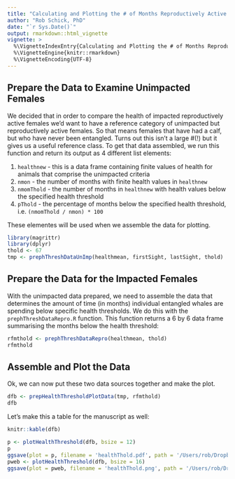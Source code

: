 ```yaml
---
title: "Calculating and Plotting the # of Months Reproductively Active Females Spend Below Certain Health Thresholds"
author: "Rob Schick, PhD"
date: "`r Sys.Date()`"
output: rmarkdown::html_vignette
vignette: >
  %\VignetteIndexEntry{Calculating and Plotting the # of Months Reproductively Active Females Spend Below Certain Health Thresholds}
  %\VignetteEngine{knitr::rmarkdown}
  %\VignetteEncoding{UTF-8}
---
```


## Prepare the Data to Examine Unimpacted Females
We decided that in order to compare the health of impacted reproductively active females we'd want to have a reference category of unimpacted but reproductively active females. So that means females that have had a calf, but who have never been entangled. Turns out this isn't a large #(!) but it gives us a useful reference class. To get that data assembled, we run this function and return its output as 4 different list elements:

1. `healthnew` - this is a data frame containing finite values of health for animals that comprise the unimpacted criteria
2. `nmon` - the number of months with finite health values in `healthnew`
3. `nmomThold` - the number of months in `healthnew` with health values below the specified health threshold
4. `pThold` - the percentage of months below the specified health threshold, i.e. `(nmomThold / nmon) * 100`

These elementes will be used when we assemble the data for plotting.

```r
library(magrittr)
library(dplyr)
thold <- 67
tmp <- prephThreshDataUnImp(healthmean, firstSight, lastSight, thold)
```

## Prepare the Data for the Impacted Females
With the unimpacted data prepared, we need to assemble the data that determines the amount of time (in months) individual entangled whales are spending below specific health thresholds. We do this with the `prephThreshDataRepro.R` function. This function returns a 6 by 6 data frame summarising the months below the health threshold:

```r
rfmthold <- prephThreshDataRepro(healthmean, thold)
rfmthold
```

## Assemble and Plot the Data
Ok, we can now put these two data sources together and make the plot. 

```r
dfb <- prepHealthThresholdPlotData(tmp, rfmthold)
dfb
```

Let's make this a table for the manuscript as well:

```r
knitr::kable(dfb)
```


```r
p <- plotHealthThreshold(dfb, bsize = 12)
p
ggsave(plot = p, filename = 'healthThold.pdf', path = '/Users/rob/Dropbox/Papers/KnowltonEtAl_Entanglement/images/', device = 'pdf')
pweb <- plotHealthThreshold(dfb, bsize = 16)
ggsave(plot = pweb, filename = 'healthThold.png', path = '/Users/rob/Dropbox/Papers/KnowltonEtAl_Entanglement/images/', device = 'png', dpi = 300, width = 9, height = 6, units = 'in')
```
